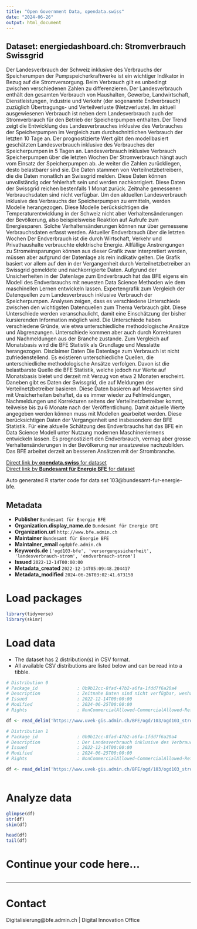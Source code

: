 ```yaml
---
title: "Open Government Data, opendata.swiss"
date: "2024-06-26"
output: html_document
---
```


## Dataset: energiedashboard.ch: Stromverbrauch Swissgrid

Der Landesverbrauch der Schweiz inklusive des Verbrauchs der Speicherumpen der Pumpspeicherkraftwerke ist ein wichtiger Indikator in Bezug auf die Stromversorgung. Beim Verbrauch gilt es unbedingt zwischen verschiedenen Zahlen zu differenzieren. Der Landesverbrauch enthält den gesamten Verbrauch von Haushalten, Gewerbe, Landwirtschaft, Dienstleistungen, Industrie und Verkehr (der sogenannte Endverbrauch) zuzüglich Übertragungs- und Verteilverluste (Netzverluste). Im aktuell ausgewiesenen Verbrauch ist neben dem Landesverbrauch auch der Stromverbrauch für den Betrieb der Speicherpumpen enthalten. Der Trend zeigt die Entwicklung des Landesverbrauches inklusive des Verbrauches der Speicherpumpen im Vergleich zum durchschnittlichen Verbrauch der letzten 10 Tage an. Der prognostizierte Wert gibt den modellbasiert geschätzten Landesverbrauch inklusive des Verbrauches der Speicherpumpen in 5 Tagen an. Landesverbrauch inklusive Verbrauch Speicherpumpen über die letzten Wochen Der Stromverbrauch hängt auch vom Einsatz der Speicherpumpen ab. Je weiter die Zahlen zurückliegen, desto belastbarer sind sie. Die Daten stammen von Verteilnetzbetreibern, die die Daten monatlich an Swissgrid melden. Diese Daten können unvollständig oder fehlerhaft sein und werden nachkorrigiert. Diese Daten der Swissgrid reichen bestenfalls 1 Monat zurück. Zeitnahe gemessenen Verbrauchsdaten sind nicht verfügbar. Um den aktuellen Landesverbrauch inklusive des Verbrauchs der Speicherpumpen zu ermitteln, werden Modelle herangezogen. Diese Modelle berücksichtigen die Temperaturentwicklung in der Schweiz nicht aber Verhaltensänderungen der Bevölkerung, also beispielsweise Reaktion auf Aufrufe zum Energiesparen. Solche Verhaltensänderungen können nur über gemessene Verbrauchsdaten erfasst werden. Aktueller Endverbrauch über die letzten Wochen Der Endverbrauch ist die durch Wirtschaft, Verkehr und Privathaushalte verbrauchte elektrische Energie. Allfällige Anstrengungen zu Stromeinsparungen können aus dieser Grafik zwar interpretiert werden, müssen aber aufgrund der Datenlage als rein indikativ gelten. Die Grafik basiert vor allem auf den in der Vergangenheit durch Verteilnetzbetreiber an Swissgrid gemeldete und nachkorrigierte Daten. Aufgrund der Unsicherheiten in der Datenlage zum Endverbrauch hat das BFE eigens ein Modell des Endverbrauchs mit neuesten Data Science Methoden wie dem maschinellen Lernen entwickeln lassen. Expertengrafik zum Vergleich der Datenquellen zum Landesverbrauch inklusive Verbrauch der Speicherpumpen. Analysen zeigen, dass es verschiedene Unterschiede zwischen den wichtigsten Datenquellen zum Thema Verbrauch gibt. Diese Unterschiede werden veranschaulicht, damit eine Einschätzung der bisher kursierenden Information möglich wird. Die Unterschiede haben verschiedene Gründe, wie etwa unterschiedliche methodologische Ansätze und Abgrenzungen. Unterschiede kommen aber auch durch Korrekturen und Nachmeldungen aus der Branche zustande.  Zum Vergleich auf Monatsbasis wird die BFE Statistik als Grundlage und Messlatte herangezogen. Disclaimer Daten Die Datenlage zum Verbrauch ist nicht zufriedenstellend. Es existieren unterschiedliche Quellen, die unterschiedliche methodologische Ansätze verfolgen. Davon ist die belastbarste Quelle die BFE Statistik, welche jedoch nur Werte auf Monatsbasis bietet und derzeit mit Verzug von etwa 2 Monaten erscheint.  Daneben gibt es Daten der Swissgrid, die auf Meldungen der Verteilnetzbetreiber basieren. Diese Daten basieren auf Messwerten sind mit Unsicherheiten behaftet, da es immer wieder zu Fehlmeldungen, Nachmeldungen und Korrekturen seitens der Verteilnetzbetreiber kommt, teilweise bis zu 6 Monate nach der Veröffentlichung. Damit aktuelle Werte angegeben werden können muss mit Modellen gearbeitet werden. Diese berücksichtigen Daten der Vergangenheit und insbesondere der BFE Statistik. Für eine aktuelle Schätzung des Endverbrauchs hat das BFE ein Data Science Modell unter Nutzung modernen Maschinenlernens entwickeln lassen. Es prognostiziert den Endverbrauch, vermag aber grosse Verhaltensänderungen in der Bevölkerung nur ansatzweise nachzubilden. Das BFE arbeitet derzeit an besseren Ansätzen mit der Strombranche.

[Direct link by **opendata.swiss** for dataset](https://opendata.swiss/de/dataset/energiedashboard-ch-stromverbrauch-swissgrid)<br>
[Direct link by **Bundesamt für Energie BFE** for dataset](https://energiedashboard.ch)

Auto generated R starter code for data set 103@bundesamt-fur-energie-bfe.

## Metadata

- **Publisher** `Bundesamt für Energie BFE`
- **Organization.display_name.de** `Bundesamt für Energie BFE`
- **Organization.url** `http://www.bfe.admin.ch`
- **Maintainer** `Bundesamt für Energie BFE`
- **Maintainer_email** `ogd@bfe.admin.ch`
- **Keywords.de** `['ogd103-bfe', 'versorgungssicherheit', 'landesverbrauch-strom', 'endverbrauch-strom']`
- **Issued** `2022-12-14T00:00:00`
- **Metadata_created** `2022-12-14T05:09:48.204417`
- **Metadata_modified** `2024-06-26T03:02:41.673150`


# Load packages

```r

library(tidyverse)
library(skimr)

```

# Load data

-   The dataset has 2 distribution(s) in CSV format.
-   All available CSV distributions are listed below and can be read into a tibble.

```r

# Distribution 0
# Package_id               : 0b9b12cc-8fad-47b2-a6fa-1fdd7f6a20a4
# Description              : Zeitnahe Daten sind nicht verfügbar, weshalb mit einem Modell der Verbrauch auf Basis der Vergangenheit geschätzt werden muss.
# Issued                   : 2022-12-14T00:00:00
# Modified                 : 2024-06-25T00:00:00
# Rights                   : NonCommercialAllowed-CommercialAllowed-ReferenceRequired

df <- read_delim('https://www.uvek-gis.admin.ch/BFE/ogd/103/ogd103_stromverbrauch_geschaetzt_swissgrid.csv')

# Distribution 1
# Package_id               : 0b9b12cc-8fad-47b2-a6fa-1fdd7f6a20a4
# Description              : Der Landesverbrauch inklusive des Verbrauchs der Speicherpumpen ist ein wichtiger Indikator in Bezug auf die Stromversorgung. Der Verlauf wird zunächst auf Basis von durch Verteilnetzbetreiber an Swissgrid gemeldeten Daten dargestellt. Diese Daten können unvollständig oder fehlerhaft sein und werden nachkorrigiert. Der Endverbrauch gibt an, wieviel Strom durch Haushalte, Gewerbe, Landwirtschaft, Dienstleistungen, Industrie und Verkehr verbraucht wird. Wenn es um Sparbemühungen der Schweizer geht ist er die massgebliche Grösse. Der Verlauf wird zunächst auf Basis von durch Verteilnetzbetreiber an Swissgrid gemeldeten Daten dargestellt. Diese Daten können unvollständig oder fehlerhaft sein und werden nachkorrigiert.
# Issued                   : 2022-12-14T00:00:00
# Modified                 : 2024-06-25T00:00:00
# Rights                   : NonCommercialAllowed-CommercialAllowed-ReferenceRequired

df <- read_delim('https://www.uvek-gis.admin.ch/BFE/ogd/103/ogd103_stromverbrauch_swissgrid_lv_und_endv.csv')



```

# Analyze data

```r

glimpse(df)
str(df)
skim(df)

head(df)
tail(df)

```

# Continue your code here...

```r

```

------------------------------------------------------------------------

# Contact

Digitalisierung@bfe.admin.ch | Digital Innovation Office
